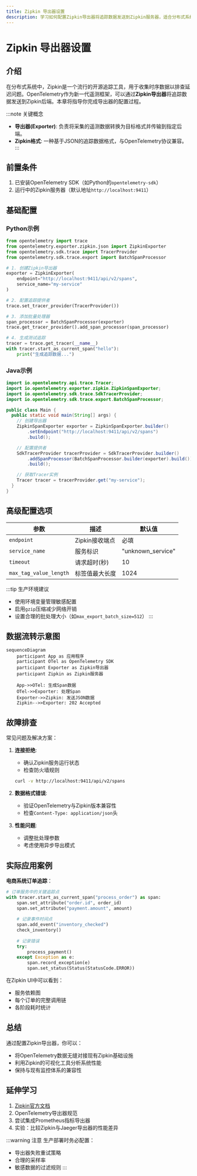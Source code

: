 ```yaml
---
title: Zipkin 导出器设置
description: 学习如何配置Zipkin导出器将追踪数据发送到Zipkin服务器，适合分布式系统监控初学者。
---
```


# Zipkin 导出器设置

## 介绍

在分布式系统中，Zipkin是一个流行的开源追踪工具，用于收集时序数据以排查延迟问题。OpenTelemetry作为新一代遥测框架，可以通过**Zipkin导出器**将追踪数据发送到Zipkin后端。本章将指导你完成导出器的配置过程。

:::note 关键概念
- **导出器(Exporter)**: 负责将采集的遥测数据转换为目标格式并传输到指定后端。
- **Zipkin格式**: 一种基于JSON的追踪数据格式，与OpenTelemetry协议兼容。
:::

## 前置条件

1. 已安装OpenTelemetry SDK（如Python的`opentelemetry-sdk`）
2. 运行中的Zipkin服务器（默认地址`http://localhost:9411`）

## 基础配置

### Python示例

```python
from opentelemetry import trace
from opentelemetry.exporter.zipkin.json import ZipkinExporter
from opentelemetry.sdk.trace import TracerProvider
from opentelemetry.sdk.trace.export import BatchSpanProcessor

# 1. 创建Zipkin导出器
exporter = ZipkinExporter(
    endpoint="http://localhost:9411/api/v2/spans",
    service_name="my-service"
)

# 2. 配置追踪提供者
trace.set_tracer_provider(TracerProvider())

# 3. 添加批量处理器
span_processor = BatchSpanProcessor(exporter)
trace.get_tracer_provider().add_span_processor(span_processor)

# 4. 生成测试追踪
tracer = trace.get_tracer(__name__)
with tracer.start_as_current_span("hello"):
    print("生成追踪数据...")
```

### Java示例

```java
import io.opentelemetry.api.trace.Tracer;
import io.opentelemetry.exporter.zipkin.ZipkinSpanExporter;
import io.opentelemetry.sdk.trace.SdkTracerProvider;
import io.opentelemetry.sdk.trace.export.BatchSpanProcessor;

public class Main {
  public static void main(String[] args) {
    // 创建导出器
    ZipkinSpanExporter exporter = ZipkinSpanExporter.builder()
        .setEndpoint("http://localhost:9411/api/v2/spans")
        .build();

    // 配置提供者
    SdkTracerProvider tracerProvider = SdkTracerProvider.builder()
        .addSpanProcessor(BatchSpanProcessor.builder(exporter).build())
        .build();

    // 获取Tracer实例
    Tracer tracer = tracerProvider.get("my-service");
  }
}
```

## 高级配置选项

| 参数 | 描述 | 默认值 |
|------|------|--------|
| `endpoint` | Zipkin接收端点 | 必填 |
| `service_name` | 服务标识 | "unknown_service" |
| `timeout` | 请求超时(秒) | 10 |
| `max_tag_value_length` | 标签值最大长度 | 1024 |

:::tip 生产环境建议
- 使用环境变量管理敏感配置
- 启用`gzip`压缩减少网络开销
- 设置合理的批处理大小（如`max_export_batch_size=512`）
:::

## 数据流转示意图

```mermaid
sequenceDiagram
    participant App as 应用程序
    participant OTel as OpenTelemetry SDK
    participant Exporter as Zipkin导出器
    participant Zipkin as Zipkin服务器

    App->>OTel: 生成Span数据
    OTel->>Exporter: 处理Span
    Exporter->>Zipkin: 发送JSON数据
    Zipkin-->>Exporter: 202 Accepted
```

## 故障排查

常见问题及解决方案：

1. **连接拒绝**:
   - 确认Zipkin服务运行状态
   - 检查防火墙规则
   ```bash
   curl -v http://localhost:9411/api/v2/spans
   ```

2. **数据格式错误**:
   - 验证OpenTelemetry与Zipkin版本兼容性
   - 检查`Content-Type: application/json`头

3. **性能问题**:
   - 调整批处理参数
   - 考虑使用异步导出模式

## 实际应用案例

**电商系统订单追踪**：

```python
# 订单服务中的关键追踪点
with tracer.start_as_current_span("process_order") as span:
    span.set_attribute("order.id", order_id)
    span.set_attribute("payment.amount", amount)
    
    # 记录事件时间点
    span.add_event("inventory_checked")
    check_inventory()
    
    # 记录错误
    try:
        process_payment()
    except Exception as e:
        span.record_exception(e)
        span.set_status(Status(StatusCode.ERROR))
```

在Zipkin UI中可以看到：
- 服务依赖图
- 每个订单的完整调用链
- 各阶段耗时统计

## 总结

通过配置Zipkin导出器，你可以：
- 将OpenTelemetry数据无缝对接现有Zipkin基础设施
- 利用Zipkin的可视化工具分析系统性能
- 保持与现有监控体系的兼容性

## 延伸学习

1. [Zipkin官方文档](https://zipkin.io/)
2. OpenTelemetry导出器规范
3. 尝试集成Prometheus指标导出器
4. 实验：比较Zipkin与Jaeger导出器的性能差异

:::warning 注意
生产部署时务必配置：
- 导出器失败重试策略
- 合理的采样率
- 敏感数据的过滤规则
:::
